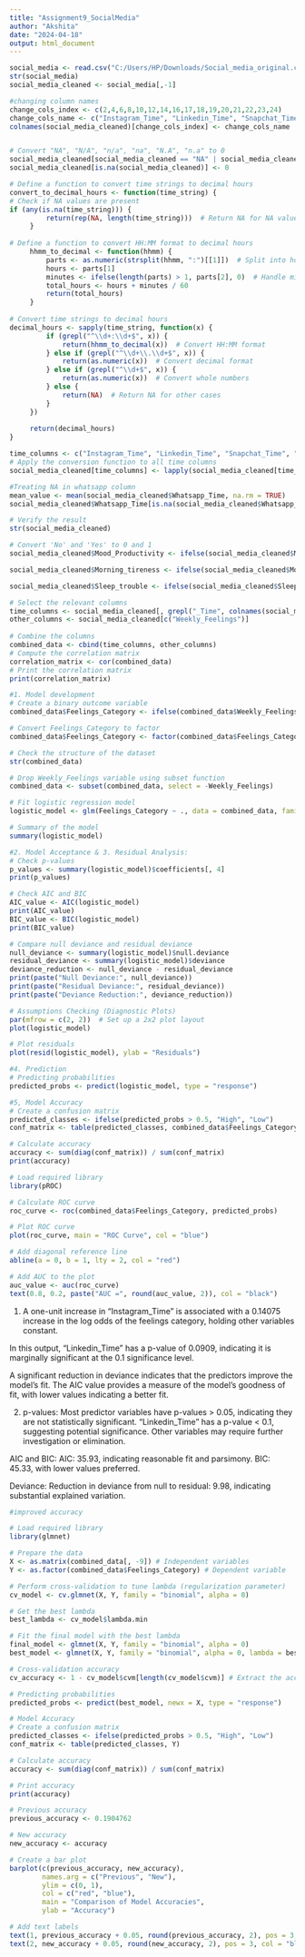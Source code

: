 ---
title: "Assignment9_SocialMedia"
author: "Akshita"
date: "2024-04-18"
output: html_document
---

```{r}
social_media <- read.csv("C:/Users/HP/Downloads/Social_media_original.csv")
str(social_media)
social_media_cleaned <- social_media[,-1]

#changing column names
change_cols_index <- c(2,4,6,8,10,12,14,16,17,18,19,20,21,22,23,24)
change_cols_name <- c("Instagram_Time", "Linkedin_Time", "Snapchat_Time", "Twitter_Time", "Whatsapp_Time", "Youtube_Time", "OTT_Time", "Reddit_Time", "Application Type", "Interview_call_received", "Networking", "Learning", "Mood_Productivity", "Morning_tireness", "Sleep_trouble", "Weekly_Feelings")
colnames(social_media_cleaned)[change_cols_index] <- change_cols_name


# Convert "NA", "N/A", "n/a", "na", "N.A", "n.a" to 0
social_media_cleaned[social_media_cleaned == "NA" | social_media_cleaned == "N/A" | social_media_cleaned == "na" | social_media_cleaned == "n/a" | social_media_cleaned == "N.A" | social_media_cleaned == "n.a" | social_media_cleaned == "0" | social_media_cleaned == ""] <- NA
social_media_cleaned[is.na(social_media_cleaned)] <- 0

# Define a function to convert time strings to decimal hours
convert_to_decimal_hours <- function(time_string) {
# Check if NA values are present
if (any(is.na(time_string))) {
         return(rep(NA, length(time_string)))  # Return NA for NA values
     }
     
# Define a function to convert HH:MM format to decimal hours
     hhmm_to_decimal <- function(hhmm) {
         parts <- as.numeric(strsplit(hhmm, ":")[[1]])  # Split into hours and minutes
         hours <- parts[1]
         minutes <- ifelse(length(parts) > 1, parts[2], 0)  # Handle missing minutes
         total_hours <- hours + minutes / 60
         return(total_hours)
     }
     
# Convert time strings to decimal hours
decimal_hours <- sapply(time_string, function(x) {
         if (grepl("^\\d+:\\d+$", x)) {
             return(hhmm_to_decimal(x))  # Convert HH:MM format
         } else if (grepl("^\\d+\\.\\d+$", x)) {
             return(as.numeric(x))  # Convert decimal format
         } else if (grepl("^\\d+$", x)) {
             return(as.numeric(x))  # Convert whole numbers
         } else {
             return(NA)  # Return NA for other cases
         }
     })
     
     return(decimal_hours)
}

time_columns <- c("Instagram_Time", "Linkedin_Time", "Snapchat_Time", "Twitter_Time", "Whatsapp_Time", "Youtube_Time", "OTT_Time", "Reddit_Time") 
# Apply the conversion function to all time columns
social_media_cleaned[time_columns] <- lapply(social_media_cleaned[time_columns], convert_to_decimal_hours)

#Treating NA in whatsapp column
mean_value <- mean(social_media_cleaned$Whatsapp_Time, na.rm = TRUE)
social_media_cleaned$Whatsapp_Time[is.na(social_media_cleaned$Whatsapp_Time)] <- mean_value

# Verify the result
str(social_media_cleaned)

# Convert 'No' and 'Yes' to 0 and 1 
social_media_cleaned$Mood_Productivity <- ifelse(social_media_cleaned$Mood_Productivity == "No", 0, 1)

social_media_cleaned$Morning_tireness <- ifelse(social_media_cleaned$Morning_tireness == "No", 0, 1)

social_media_cleaned$Sleep_trouble <- ifelse(social_media_cleaned$Sleep_trouble == "No", 0, 1)

# Select the relevant columns
time_columns <- social_media_cleaned[, grepl("_Time", colnames(social_media_cleaned))]
other_columns <- social_media_cleaned[c("Weekly_Feelings")]
 
# Combine the columns
combined_data <- cbind(time_columns, other_columns)
# Compute the correlation matrix
correlation_matrix <- cor(combined_data)
# Print the correlation matrix
print(correlation_matrix)
```

```{r}
#1. Model development
# Create a binary outcome variable
combined_data$Feelings_Category <- ifelse(combined_data$Weekly_Feelings > 3, "High", "Low")

# Convert Feelings_Category to factor
combined_data$Feelings_Category <- factor(combined_data$Feelings_Category, levels = c("Low", "High"))

# Check the structure of the dataset
str(combined_data)

# Drop Weekly_Feelings variable using subset function
combined_data <- subset(combined_data, select = -Weekly_Feelings)

# Fit logistic regression model
logistic_model <- glm(Feelings_Category ~ ., data = combined_data, family = binomial)

# Summary of the model
summary(logistic_model)

#2. Model Acceptance & 3. Residual Analysis:
# Check p-values
p_values <- summary(logistic_model)$coefficients[, 4]
print(p_values)

# Check AIC and BIC
AIC_value <- AIC(logistic_model)
print(AIC_value)
BIC_value <- BIC(logistic_model)
print(BIC_value)

# Compare null deviance and residual deviance
null_deviance <- summary(logistic_model)$null.deviance
residual_deviance <- summary(logistic_model)$deviance
deviance_reduction <- null_deviance - residual_deviance
print(paste("Null Deviance:", null_deviance))
print(paste("Residual Deviance:", residual_deviance))
print(paste("Deviance Reduction:", deviance_reduction))

# Assumptions Checking (Diagnostic Plots)
par(mfrow = c(2, 2))  # Set up a 2x2 plot layout
plot(logistic_model)

# Plot residuals
plot(resid(logistic_model), ylab = "Residuals")

#4. Prediction
# Predicting probabilities
predicted_probs <- predict(logistic_model, type = "response")

#5, Model Accuracy
# Create a confusion matrix
predicted_classes <- ifelse(predicted_probs > 0.5, "High", "Low")
conf_matrix <- table(predicted_classes, combined_data$Feelings_Category)

# Calculate accuracy
accuracy <- sum(diag(conf_matrix)) / sum(conf_matrix)
print(accuracy)

# Load required library
library(pROC)

# Calculate ROC curve
roc_curve <- roc(combined_data$Feelings_Category, predicted_probs)

# Plot ROC curve
plot(roc_curve, main = "ROC Curve", col = "blue")

# Add diagonal reference line
abline(a = 0, b = 1, lty = 2, col = "red")

# Add AUC to the plot
auc_value <- auc(roc_curve)
text(0.8, 0.2, paste("AUC =", round(auc_value, 2)), col = "black")

```
1. A one-unit increase in "Instagram_Time" is associated with a 0.14075 increase in the log odds of the feelings category, holding other variables constant.

In this output, "Linkedin_Time" has a p-value of 0.0909, indicating it is marginally significant at the 0.1 significance level.

A significant reduction in deviance indicates that the predictors improve the model's fit.
The AIC value provides a measure of the model's goodness of fit, with lower values indicating a better fit.

2. p-values:
Most predictor variables have p-values > 0.05, indicating they are not statistically significant.
"Linkedin_Time" has a p-value < 0.1, suggesting potential significance.
Other variables may require further investigation or elimination.

AIC and BIC:
AIC: 35.93, indicating reasonable fit and parsimony.
BIC: 45.33, with lower values preferred.

Deviance:
Reduction in deviance from null to residual: 9.98, indicating substantial explained variation.
```{r}
#improved accuracy

# Load required library
library(glmnet)

# Prepare the data
X <- as.matrix(combined_data[, -9]) # Independent variables
Y <- as.factor(combined_data$Feelings_Category) # Dependent variable

# Perform cross-validation to tune lambda (regularization parameter)
cv_model <- cv.glmnet(X, Y, family = "binomial", alpha = 0)

# Get the best lambda
best_lambda <- cv_model$lambda.min

# Fit the final model with the best lambda
final_model <- glmnet(X, Y, family = "binomial", alpha = 0)
best_model <- glmnet(X, Y, family = "binomial", alpha = 0, lambda = best_lambda)

# Cross-validation accuracy
cv_accuracy <- 1 - cv_model$cvm[length(cv_model$cvm)] # Extract the accuracy from the last fold

# Predicting probabilities
predicted_probs <- predict(best_model, newx = X, type = "response")

# Model Accuracy
# Create a confusion matrix
predicted_classes <- ifelse(predicted_probs > 0.5, "High", "Low")
conf_matrix <- table(predicted_classes, Y)

# Calculate accuracy
accuracy <- sum(diag(conf_matrix)) / sum(conf_matrix)

# Print accuracy
print(accuracy)

# Previous accuracy
previous_accuracy <- 0.1904762

# New accuracy
new_accuracy <- accuracy

# Create a bar plot
barplot(c(previous_accuracy, new_accuracy), 
        names.arg = c("Previous", "New"), 
        ylim = c(0, 1), 
        col = c("red", "blue"),
        main = "Comparison of Model Accuracies",
        ylab = "Accuracy")

# Add text labels
text(1, previous_accuracy + 0.05, round(previous_accuracy, 2), pos = 3, col = "red")
text(2, new_accuracy + 0.05, round(new_accuracy, 2), pos = 3, col = "blue")

```
